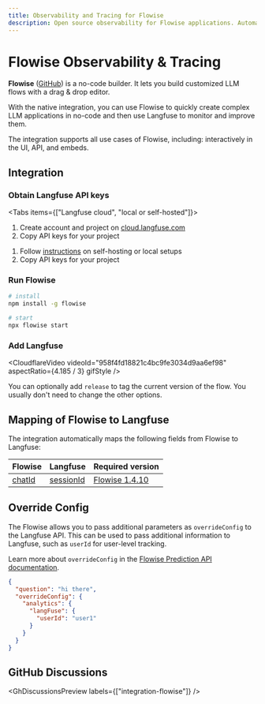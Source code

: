 ```yaml
---
title: Observability and Tracing for Flowise
description: Open source observability for Flowise applications. Automatically capture detailed traces and metrics for every request.
---
```


# Flowise Observability & Tracing

**Flowise** ([GitHub](https://github.com/FlowiseAI/Flowise)) is a no-code builder. It lets you build customized LLM flows with a drag & drop editor.

With the native integration, you can use Flowise to quickly create complex LLM applications in no-code and then use Langfuse to monitor and improve them.

The integration supports all use cases of Flowise, including: interactively in the UI, API, and embeds.

## Integration

<Steps>

### Obtain Langfuse API keys

<Tabs items={["Langfuse cloud", "local or self-hosted"]}>
<Tab>

1. Create account and project on
   [cloud.langfuse.com](https://cloud.langfuse.com/auth/sign-up)
2. Copy API keys for your
   project

</Tab>
<Tab>

1. Follow [instructions](/docs/get-started/) on self-hosting or local setups
2. Copy API keys for your
   project

</Tab>
</Tabs>

### Run Flowise

```sh
# install
npm install -g flowise

# start
npx flowise start
```

### Add Langfuse

<CloudflareVideo
  videoId="958f4fd18821c4bc9fe3034d9aa6ef98"
  aspectRatio={4.185 / 3}
  gifStyle
/>

You can optionally add `release` to tag the current version of the flow. You usually don't need to change the other options.

</Steps>

## Mapping of Flowise to Langfuse

The integration automatically maps the following fields from Flowise to Langfuse:

| Flowise                                                                    | Langfuse                                     | Required version                                                                     |
| -------------------------------------------------------------------------- | -------------------------------------------- | ------------------------------------------------------------------------------------ |
| [chatId](https://docs.flowiseai.com/integrations/langchain/memory/threads) | [sessionId](/docs/tracing-features/sessions) | [Flowise 1.4.10](https://github.com/FlowiseAI/Flowise/releases/tag/flowise%401.4.10) |

## Override Config

The Flowise allows you to pass additional parameters as `overrideConfig` to the Langfuse API. This can be used to pass additional information to Langfuse, such as `userId` for user-level tracking.

Learn more about `overrideConfig` in the [Flowise Prediction API documentation](https://docs.flowiseai.com/using-flowise/api#prediction-api).

```json
{
  "question": "hi there",
  "overrideConfig": {
    "analytics": {
      "langFuse": {
        "userId": "user1"
      }
    }
  }
}
```

## GitHub Discussions


<GhDiscussionsPreview labels={["integration-flowise"]} />
